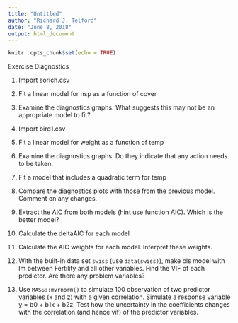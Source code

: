 ```yaml
---
title: "Untitled"
author: "Richard J. Telford"
date: "June 8, 2018"
output: html_document
---
```


```r
knitr::opts_chunk$set(echo = TRUE)
```

Exercise Diagnostics

1. Import sorich.csv

2. Fit a linear model for nsp as a function of cover

3. Examine the diagnostics graphs. What suggests this may not be an appropriate model to fit?

4. Import bird1.csv

5. Fit a linear model for weight as a function of temp

6. Examine the diagnostics graphs. Do they indicate that any action needs to be taken.

7. Fit a model that includes a quadratic term for temp 

8. Compare the diagnostics plots with those from the previous model. Comment on any changes.

9. Extract the AIC from both  models (hint use function AIC). Which is the better model?

10. Calculate the deltaAIC for each model

11. Calculate the AIC weights for each model. Interpret these weights.

12. With the built-in data set `swiss` (use `data(swiss)`), make ols model with lm between Fertility and all other variables. Find the VIF of each predictor. Are there any problem variables?

13. Use `MASS::mvrnorm()` to simulate 100 observation of two predictor variables (x and z) with a given correlation. Simulate a response variable y = b0 + b1x + b2z. Test how the uncertainty in the coefficients changes with the correlation (and hence vif) of the predictor variables.